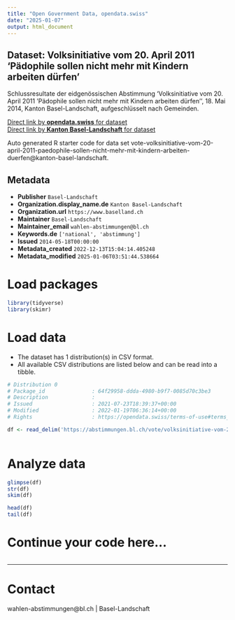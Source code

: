 ```yaml
---
title: "Open Government Data, opendata.swiss"
date: "2025-01-07"
output: html_document
---
```


## Dataset: Volksinitiative vom 20. April 2011 'Pädophile sollen nicht mehr mit Kindern arbeiten dürfen'

Schlussresultate der eidgenössischen Abstimmung 'Volksinitiative vom 20. April 2011 'Pädophile sollen nicht mehr mit Kindern arbeiten dürfen'', 18. Mai 2014, Kanton Basel-Landschaft, aufgeschlüsselt nach Gemeinden.

[Direct link by **opendata.swiss** for dataset](https://opendata.swiss/de/dataset/volksinitiative-vom-20-april-2011-padophile-sollen-nicht-mehr-mit-kindern-arbeiten-durfen1)<br>
[Direct link by **Kanton Basel-Landschaft** for dataset](https://abstimmungen.bl.ch/vote/volksinitiative-vom-20-april-2011-paedophile-sollen-nicht-mehr-mit-kindern-arbeiten-duerfen/data)

Auto generated R starter code for data set vote-volksinitiative-vom-20-april-2011-paedophile-sollen-nicht-mehr-mit-kindern-arbeiten-duerfen@kanton-basel-landschaft.

## Metadata

- **Publisher** `Basel-Landschaft`
- **Organization.display_name.de** `Kanton Basel-Landschaft`
- **Organization.url** `https://www.baselland.ch`
- **Maintainer** `Basel-Landschaft`
- **Maintainer_email** `wahlen-abstimmungen@bl.ch`
- **Keywords.de** `['national', 'abstimmung']`
- **Issued** `2014-05-18T00:00:00`
- **Metadata_created** `2022-12-13T15:04:14.405248`
- **Metadata_modified** `2025-01-06T03:51:44.538664`


# Load packages

```r

library(tidyverse)
library(skimr)

```

# Load data

-   The dataset has 1 distribution(s) in CSV format.
-   All available CSV distributions are listed below and can be read into a tibble.

```r

# Distribution 0
# Package_id               : 64f29958-ddda-4980-b9f7-0085d70c3be3
# Description              : 
# Issued                   : 2021-07-23T18:39:37+00:00
# Modified                 : 2022-01-19T06:36:14+00:00
# Rights                   : https://opendata.swiss/terms-of-use#terms_by

df <- read_delim('https://abstimmungen.bl.ch/vote/volksinitiative-vom-20-april-2011-paedophile-sollen-nicht-mehr-mit-kindern-arbeiten-duerfen/data-csv')



```

# Analyze data

```r

glimpse(df)
str(df)
skim(df)

head(df)
tail(df)

```

# Continue your code here...

```r

```

------------------------------------------------------------------------

# Contact

wahlen-abstimmungen@bl.ch | Basel-Landschaft
